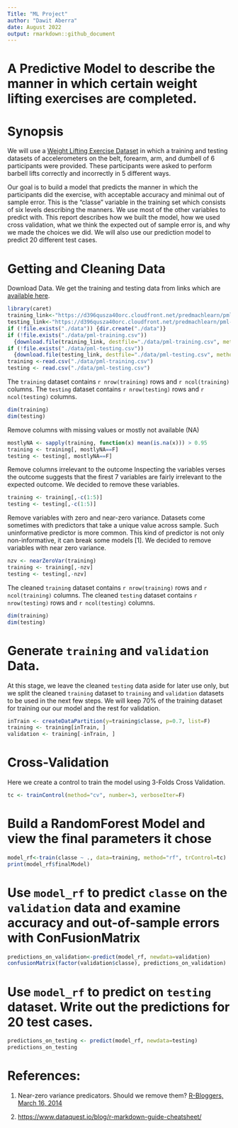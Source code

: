 ```yaml
--- 
Title: "ML Project"
author: "Dawit Aberra"
date: August 2022
output: rmarkdown::github_document
---
```



# A Predictive Model to describe the manner in which certain weight lifting exercises are completed.
# Synopsis
We will use a [Weight Lifting Exercise Dataset](http://groupware.les.inf.puc-rio.br/har) in which a training and testing datasets of accelerometers on the belt, forearm, arm, and dumbell of 6 participants were provided. These participants were asked to perform barbell lifts correctly and incorrectly in 5 different ways. 

Our goal is to build a model that predicts the manner in which the participants did the exercise, with acceptable accuracy and minimal out of sample error. This is the "classe" variable in the training set which consists of six levels describing the manners. We use most of the other variables to predict with. This report describes how we built the model, how we used cross validation, what we think the expected out of sample error is, and why we made the choices we did. We will also use our prediction model to predict 20 different test cases. 

# Getting and Cleaning Data
Download Data.
We get the training and testing data from links which are [available here](http://groupware.les.inf.puc-rio.br/har).

```r
library(caret)
training_link<-"https://d396qusza40orc.cloudfront.net/predmachlearn/pml-training.csv"
testing_link<-"https://d396qusza40orc.cloudfront.net/predmachlearn/pml-testing.csv"
if (!file.exists("./data")) {dir.create("./data")}
if (!file.exists("./data/pml-training.csv")) 
  {download.file(training_link, destfile="./data/pml-training.csv", method="curl")}
if (!file.exists("./data/pml-testing.csv")) 
  {download.file(testing_link, destfile="./data/pml-testing.csv", method="curl")}
training <-read.csv("./data/pml-training.csv")
testing <- read.csv("./data/pml-testing.csv")
```

The `training` dataset contains `r nrow(training)` rows and `r ncol(training)` columns. The `testing` dataset contains `r nrow(testing)` rows and `r ncol(testing)` columns.

```r
dim(training)
dim(testing)
```

Remove columns with missing values or mostly not available (NA)
```r
mostlyNA <- sapply(training, function(x) mean(is.na(x))) > 0.95
training <- training[, mostlyNA==F]
testing <- testing[, mostlyNA==F]
```

Remove columns irrelevant to the outcome
Inspecting the variables verses the outcome suggests that the firest 7 variables are fairly irrelevant to the expected outcome. We decided to remove these variables.

```r
training <- training[,-c(1:5)] 
testing <- testing[,-c(1:5)] 
```

Remove variables with zero and near-zero variance.
Datasets come sometimes with predictors that take a unique value across sample. Such uninformative predictor is more common. This kind of predictor is not only non-informative, it can break some models [1]. We decided to remove variables with near zero variance. 

```r
nzv <- nearZeroVar(training)
training <- training[,-nzv]
testing <- testing[,-nzv]
```
The cleaned `training` dataset contains `r nrow(training)` rows and `r ncol(training)` columns. The cleaned `testing` dataset contains `r nrow(testing)` rows and `r ncol(testing)` columns.

```r
dim(training)
dim(testing)
```


# Generate `training` and `validation` Data. 

At this stage, we leave the cleaned `testing` data aside for later use only, but we split the cleaned `training` dataset to `training` and `validation` datasets to be used in the next few steps. We will keep 70% of the training dataset for training our our model and the rest for validation. 

```r
inTrain <- createDataPartition(y=training$classe, p=0.7, list=F)
training <- training[inTrain, ]
validation <- training[-inTrain, ]
```




# Cross-Validation
Here we create a control to train the model using 3-Folds Cross Validation. 
```r
tc <- trainControl(method="cv", number=3, verboseIter=F)
```

# Build a RandomForest Model and view the final parameters it chose
```r
model_rf<-train(classe ~ ., data=training, method="rf", trControl=tc)
print(model_rf$finalModel)
```
# Use `model_rf` to predict `classe` on the `validation` data and examine accuracy and out-of-sample errors with ConFusionMatrix
```r
predictions_on_validation<-predict(model_rf, newdata=validation)
confusionMatrix(factor(validation$classe), predictions_on_validation)
```




# Use `model_rf` to predict on `testing` dataset. Write out the predictions for 20 test cases.
```r
predictions_on_testing <- predict(model_rf, newdata=testing)
predictions_on_testing
```

# References:
1. Near-zero variance predicators. Should we remove them? [R-Bloggers, March 16, 2014](https://www.r-bloggers.com/2014/03/near-zero-variance-predictors-should-we-remove-them/)

2. [https://www.dataquest.io/blog/r-markdown-guide-cheatsheet/](RMarkdown Help)